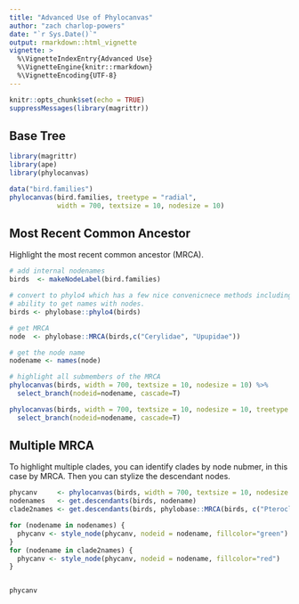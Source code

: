 ```yaml
---
title: "Advanced Use of Phylocanvas"
author: "zach charlop-powers"
date: "`r Sys.Date()`"
output: rmarkdown::html_vignette
vignette: >
  %\VignetteIndexEntry{Advanced Use}
  %\VignetteEngine{knitr::rmarkdown}
  %\VignetteEncoding{UTF-8}
---
```


```r
knitr::opts_chunk$set(echo = TRUE)
suppressMessages(library(magrittr))
```

## Base Tree

```r
library(magrittr)
library(ape)
library(phylocanvas)

data("bird.families")
phylocanvas(bird.families, treetype = "radial", 
            width = 700, textsize = 10, nodesize = 10)
```

## Most Recent Common Ancestor

Highlight the most recent common ancestor (MRCA).

```r

# add internal nodenames
birds  <- makeNodeLabel(bird.families)

# convert to phylo4 which has a few nice convenicnece methods including the
# ability to get names with nodes.
birds <- phylobase::phylo4(birds)

# get MRCA
node  <- phylobase::MRCA(birds,c("Cerylidae", "Upupidae"))

# get the node name
nodename <- names(node)

# highlight all submembers of the MRCA
phylocanvas(birds, width = 700, textsize = 10, nodesize = 10) %>%
  select_branch(nodeid=nodename, cascade=T)
```

```r
phylocanvas(birds, width = 700, textsize = 10, nodesize = 10, treetype = "radial") %>% 
  select_branch(nodeid=nodename, cascade=T)

```

## Multiple MRCA 

To highlight multiple clades, you can identify clades by node nubmer, in this case by MRCA. Then you can stylize the descendant nodes.

```r
phycanv     <- phylocanvas(birds, width = 700, textsize = 10, nodesize = 10, treetype = "radial") 
nodenames   <- get.descendants(birds, nodename)
clade2names <- get.descendants(birds, phylobase::MRCA(birds, c("Pteroclidae", "Jacanidae")))

for (nodename in nodenames) {
  phycanv <- style_node(phycanv, nodeid = nodename, fillcolor="green")
}
for (nodename in clade2names) {
  phycanv <- style_node(phycanv, nodeid = nodename, fillcolor="red")
}


phycanv


```
